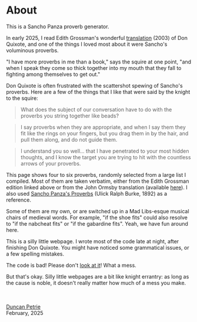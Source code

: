 # About

This is a Sancho Panza proverb generator.

In early 2025, I read Edith Grossman's wonderful [translation](https://www.theguardian.com/books/2004/jan/25/classics.miguelcervantes) (2003) of Don Quixote, and one of the things I loved most about it were Sancho's voluminous proverbs.

"I have more proverbs in me than a book," says the squire at one point, "and when I speak they come so thick together into my mouth that they fall to fighting among themselves to get out."

Don Quixote is often frustrated with the scattershot spewing of Sancho's proverbs. Here are a few of the things that I like that were said by the knight to the squire:

> What does the subject of our conversation have to do with the proverbs you string together like beads?

> I say proverbs when they are appropriate, and when I say them they fit like the rings on your fingers, but you drag them in by the hair, and pull them along, and do not guide them.

> I understand you so well... that I have penetrated to your most hidden thoughts, and I know the target you are trying to hit with the countless arrows of your proverbs.

This page shows four to six proverbs, randomly selected from a large list I compiled. Most of them are taken verbatim, either from the Edith Grossman edition linked above or from the John Ormsby translation (available [here](https://www.gutenberg.org/cache/epub/996/pg996-images.html)). I also used [Sancho Panza's Proverbs](https://archive.org/details/sanchopanzasprov00cerv/page/n25/mode/2up) (Ulick Ralph Burke, 1892) as a reference.

Some of them are my own, or are switched up in a Mad Libs-esque musical chairs of medieval words. For example, "if the shoe fits" could also resolve to "if the nabcheat fits" or "if the gabardine fits". Yeah, we have fun around here.

This is a silly little webpage. I wrote most of the code late at night, after finishing Don Quixote. You might have noticed some grammatical issues, or a few spelling mistakes.

The code is bad! Please don't [look at it](https://github.com/probablyduncan/sancho-sim)! What a mess.

But that's okay. Silly little webpages are a bit like knight errantry: as long as the cause is noble, it doesn't really matter how much of a mess you make.

\
\
[Duncan Petrie](https://duncanpetrie.com)\
February, 2025